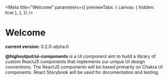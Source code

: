 
<Meta
  title="Welcome"
  parameters={{
    previewTabs: {
      canvas: { hidden: true },
    },
  }}
/>

# Welcome

**current version:** 0.2.0-alpha.0

**@highoutput/ui-components** is a UI component aim to build a library of custom ReactJS components that implements our unique UI design
conventions. The ReactJS components will be based primarily on Chakra UI components.
React Storybook will be used for documentation and testing.
